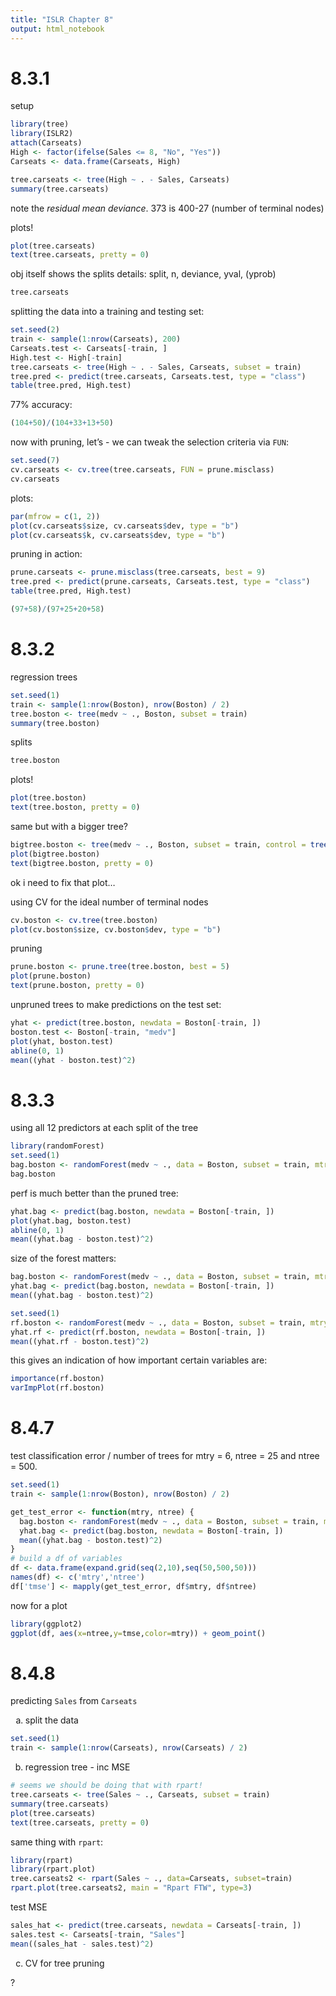 ```yaml
---
title: "ISLR Chapter 8"
output: html_notebook
---
```


# 8.3.1

setup
```r
library(tree)
library(ISLR2)
attach(Carseats)
High <- factor(ifelse(Sales <= 8, "No", "Yes"))
Carseats <- data.frame(Carseats, High)
```

```r
tree.carseats <- tree(High ~ . - Sales, Carseats)
summary(tree.carseats)
```

note the _residual mean deviance_. 373 is 400-27 (number of terminal nodes)

plots!
```r
plot(tree.carseats)
text(tree.carseats, pretty = 0)
```

obj itself shows the splits details: split, n, deviance, yval, (yprob)
```r
tree.carseats
```

splitting the data into a training and testing set:
```r
set.seed(2)
train <- sample(1:nrow(Carseats), 200)
Carseats.test <- Carseats[-train, ]
High.test <- High[-train]
tree.carseats <- tree(High ~ . - Sales, Carseats, subset = train)
tree.pred <- predict(tree.carseats, Carseats.test, type = "class")
table(tree.pred, High.test)
```

77% accuracy:
```r
(104+50)/(104+33+13+50)
```

now with pruning, let's  - we can tweak the selection criteria via `FUN`:
```r
set.seed(7)
cv.carseats <- cv.tree(tree.carseats, FUN = prune.misclass)
cv.carseats
```


plots:
```r
par(mfrow = c(1, 2))
plot(cv.carseats$size, cv.carseats$dev, type = "b")
plot(cv.carseats$k, cv.carseats$dev, type = "b")
```

pruning in action:
```r
prune.carseats <- prune.misclass(tree.carseats, best = 9)
tree.pred <- predict(prune.carseats, Carseats.test, type = "class")
table(tree.pred, High.test)
```

```r
(97+58)/(97+25+20+58)
```

# 8.3.2

regression trees
```r
set.seed(1)
train <- sample(1:nrow(Boston), nrow(Boston) / 2)
tree.boston <- tree(medv ~ ., Boston, subset = train)
summary(tree.boston)
```
splits
```r
tree.boston
```

plots!
```r
plot(tree.boston)
text(tree.boston, pretty = 0)
```
same but with a bigger tree?
```r
bigtree.boston <- tree(medv ~ ., Boston, subset = train, control = tree.control(nobs = length(train), mindev = 0))
plot(bigtree.boston)
text(bigtree.boston, pretty = 0)
```
ok i need to fix that plot...

using CV for the ideal number of terminal nodes
```r
cv.boston <- cv.tree(tree.boston)
plot(cv.boston$size, cv.boston$dev, type = "b")
```

pruning
```r
prune.boston <- prune.tree(tree.boston, best = 5)
plot(prune.boston)
text(prune.boston, pretty = 0)
```
unpruned trees to make predictions on the test set:
```r
yhat <- predict(tree.boston, newdata = Boston[-train, ])
boston.test <- Boston[-train, "medv"]
plot(yhat, boston.test)
abline(0, 1)
mean((yhat - boston.test)^2)

```
# 8.3.3

using all 12 predictors at each split of the tree
```r
library(randomForest)
set.seed(1)
bag.boston <- randomForest(medv ~ ., data = Boston, subset = train, mtry = 12, importance = TRUE)
bag.boston
```
perf is much better than the pruned tree:
```r
yhat.bag <- predict(bag.boston, newdata = Boston[-train, ])
plot(yhat.bag, boston.test)
abline(0, 1)
mean((yhat.bag - boston.test)^2)
```
size of the forest matters:
```r
bag.boston <- randomForest(medv ~ ., data = Boston, subset = train, mtry = 12, ntree = 25)
yhat.bag <- predict(bag.boston, newdata = Boston[-train, ])
mean((yhat.bag - boston.test)^2)
```

```r
set.seed(1)
rf.boston <- randomForest(medv ~ ., data = Boston, subset = train, mtry = 6, importance = TRUE)
yhat.rf <- predict(rf.boston, newdata = Boston[-train, ])
mean((yhat.rf - boston.test)^2)
```

this gives an indication of how important certain variables are:
```r
importance(rf.boston)
varImpPlot(rf.boston)
```
# 8.4.7

test classification error / number of trees for mtry = 6, ntree = 25 and ntree = 500.

```r
set.seed(1)
train <- sample(1:nrow(Boston), nrow(Boston) / 2)

get_test_error <- function(mtry, ntree) {
  bag.boston <- randomForest(medv ~ ., data = Boston, subset = train, mtry = mtry, ntree = ntree)
  yhat.bag <- predict(bag.boston, newdata = Boston[-train, ])
  mean((yhat.bag - boston.test)^2)
}
# build a df of variables
df <- data.frame(expand.grid(seq(2,10),seq(50,500,50)))
names(df) <- c('mtry','ntree')
df['tmse'] <- mapply(get_test_error, df$mtry, df$ntree)
```

now for a plot
```r
library(ggplot2)
ggplot(df, aes(x=ntree,y=tmse,color=mtry)) + geom_point()
```
# 8.4.8

predicting `Sales` from `Carseats`

(a) split the data
```r
set.seed(1)
train <- sample(1:nrow(Carseats), nrow(Carseats) / 2)
```

(b) regression tree - inc MSE
```r
# seems we should be doing that with rpart!
tree.carseats <- tree(Sales ~ ., Carseats, subset = train)
summary(tree.carseats)
plot(tree.carseats)
text(tree.carseats, pretty = 0)
```

same thing with `rpart`:
```r
library(rpart)
library(rpart.plot)
tree.carseats2 <- rpart(Sales ~ ., data=Carseats, subset=train)
rpart.plot(tree.carseats2, main = "Rpart FTW", type=3)
```

test MSE
```r
sales_hat <- predict(tree.carseats, newdata = Carseats[-train, ])
sales.test <- Carseats[-train, "Sales"]
mean((sales_hat - sales.test)^2)
```
(c) CV for tree pruning

?